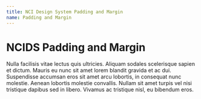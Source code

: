 ```yaml
---
title: NCI Design System Padding and Margin
name: Padding and Margin
---
```


# NCIDS Padding and Margin

Nulla facilisis vitae lectus quis ultricies. Aliquam sodales scelerisque sapien et dictum.
Mauris eu nunc sit amet lorem blandit gravida et ac dui. Suspendisse accumsan eros sit
amet arcu lobortis, in consequat nunc molestie. Aenean lobortis molestie convallis.
Nullam sit amet turpis vel nisi tristique dapibus sed in libero.
Vivamus ac tristique nisl, eu bibendum eros.

